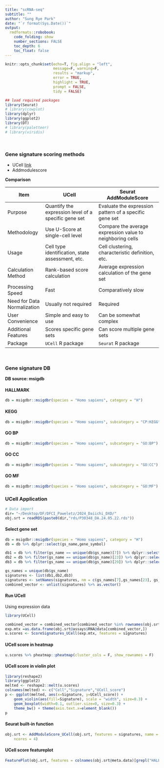 ```yaml
---
title: "scRNA-seq"
subtitle: ""
author: "Sung Rye Park"
date: "`r format(Sys.Date())`"
output:  
  rmdformats::robobook: 
    code_folding: show 
    number_sections: FALSE
    toc_depth: 6
    toc_float: false
---
```


```r
knitr::opts_chunk$set(echo=T, fig.align = "left", 
                      message=F, warning=F,
                      results = "markup",
                      error = TRUE,
                      highlight = TRUE,
                      prompt = FALSE,
                      tidy = FALSE)
```

```r
## load required packages
library(Seurat)
# library(cowplot)
library(dplyr)
library(ggplot2)
library(DT)
# library(paletteer)
# library(viridis)
```

<br>

### Gene signature scoring methods  

* UCell [link](https://carmonalab.github.io/UCell_demo/UCell_matrix_vignette.html)   
* Addmodulescore  


**Comparison**  

| Item                         | UCell                                     | Seurat AddModuleScore                            |
|------------------------------|-------------------------------------------|--------------------------------------------------|
| Purpose                      | Quantify the expression level of a specific gene set  | Evaluate the expression pattern of a specific gene set  |
| Methodology                  | Use U-Score at single-cell level            | Compare the average expression value to neighboring cells |
| Usage                        | Cell type identification, state assessment, etc. | Cell clustering, characteristic definition, etc. |
| Calculation Method           | Rank-based score calculation               | Average expression calculation of the gene set     |
| Processing Speed             | Fast                                       | Comparatively slow                                |
| Need for Data Normalization  | Usually not required                       | Required                                          |
| User Convenience             | Simple and easy to use                     | Can be somewhat complex                           |
| Additional Features          | Scores specific gene sets                  | Can score multiple gene sets                      |
| Package                      | `UCell` R package                          | `Seurat` R package                                |

<br>

### Gene signature DB {.tabset} 

**DB source: msigdb**  


#### HALLMARK  

```r
db = msigdbr::msigdbr(species = "Homo sapiens", category = "H")
```

#### KEGG    

```r
db = msigdbr::msigdbr(species = "Homo sapiens", subcategory = "CP:KEGG")
```

#### GO BP    

```r
db = msigdbr::msigdbr(species = "Homo sapiens", subcategory = "GO:BP")
```

#### GO CC    

```r
db = msigdbr::msigdbr(species = "Homo sapiens", subcategory = "GO:CC")
```

#### GO MF    

```r
db = msigdbr::msigdbr(species = "Homo sapiens", subcategory = "GO:MF")
```





<!-- ```{r} -->
<!-- msigdb %>% filter(gs_cat=="C5" & gs_subcat == "GO:BP") %>% head() # GO:BP  -->
<!-- msigdb %>% filter(gs_cat=="C5" & gs_subcat == "GO:CC") %>% head() # GO:BP  -->
<!-- msigdb %>% filter(gs_cat=="C5" & gs_subcat == "GO:MF") %>% head() # GO:BP  -->
<!-- msigdb %>% filter(gs_cat=="C5" & gs_subcat == "HPO") %>% head() # HPO -->

<!-- ``` -->


### UCell Application    

```r
# Data import
dir= "~/Desktop/DF/DFCI_Paweletz/2024_Daiichi_DXD/"
obj.srt = readRDS(paste0(dir,"rds/P30348_DA.24.05.22.rds"))
```


#### Select gene set  

```r
db = msigdbr::msigdbr(species = "Homo sapiens", category = "H")
db = db %>% dplyr::select(gs_name,gene_symbol)

db1 = db %>% filter(gs_name == unique(db$gs_name)[7]) %>% dplyr::select(gene_symbol) %>% pull()
db2 = db %>% filter(gs_name == unique(db$gs_name)[23]) %>% dplyr::select(gene_symbol) %>% pull()
db3 = db %>% filter(gs_name == unique(db$gs_name)[29]) %>% dplyr::select(gene_symbol) %>% pull()

gs_names = unique(db$gs_name)
signatures <- list(db1,db2,db3)
signatures <- setNames(signatures, nm = c(gs_names[7],gs_names[23], gs_names[29]))
combined_vector <- unlist(signatures) %>% as.vector()
```

#### Run UCell  

Using expression data  


```r
library(UCell)
```

```r
combined_vector = combined_vector[combined_vector %in% rownames(obj.srt)]
exp.mtx =as.data.frame(obj.srt@assays$RNA@data[combined_vector,])
u.scores <- ScoreSignatures_UCell(exp.mtx, features = signatures)
```

#### UCell score in heatmap  

```r
u.scores %>% pheatmap::pheatmap(cluster_cols = F, show_rownames = F)
```


#### UCell score in violin plot   

```r
library(reshape2)
library(ggplot2)
melted <- reshape2::melt(u.scores)
colnames(melted) <- c("Cell","Signature","UCell_score")
p <- ggplot(melted, aes(x=Signature, y=UCell_score)) + 
    geom_violin(aes(fill=Signature), scale = "width", size=0.3) +
    geom_boxplot(width=0.1, outlier.size=0, size=0.3) +
    theme_bw() + theme(axis.text.x=element_blank())
p
```




#### Seurat built-in function  

```r
obj.srt <- AddModuleScore_UCell(obj.srt, features = signatures, name = NULL,
    ncores = 4)
```

#### UCell score featureplot  

```r
FeaturePlot(obj.srt, features = colnames(obj.srt@meta.data)[grepl("HALL", colnames(obj.srt@meta.data))], ncol = 2, pt.size = 0.2)
```



